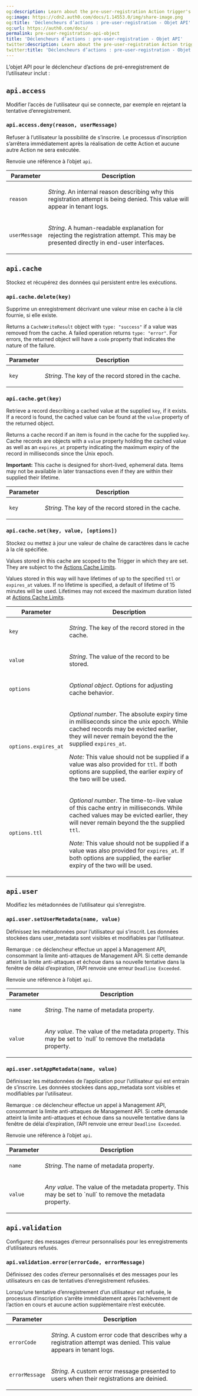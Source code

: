 ```yaml
---
og:description: Learn about the pre-user-registration Action trigger's API object.
og:image: https://cdn2.auth0.com/docs/1.14553.0/img/share-image.png
og:title: 'Déclencheurs d’actions : pre-user-registration - Objet API'
og:url: https://auth0.com/docs/
permalink: pre-user-registration-api-object
title: 'Déclencheurs d’actions : pre-user-registration - Objet API'
twitter:description: Learn about the pre-user-registration Action trigger's API object.
twitter:title: 'Déclencheurs d’actions : pre-user-registration - Objet API'
---
```


L’objet API pour le déclencheur d’actions de pré-enregistrement de l’utilisateur inclut :

## `api.access`

Modifier l’accès de l’utilisateur qui se connecte, par exemple en rejetant la tentative d’enregistrement.

### `api.access.deny(reason, userMessage)`

Refuser à l’utilisateur la possibilité de s’inscrire. Le processus d’inscription s’arrêtera immédiatement après la réalisation de cette Action et aucune autre Action ne sera exécutée.

Renvoie une référence à l’objet `api`.

<table class="table">
<thead>
<tr>
<th>Parameter</th>
<th>Description</th>
</tr>
</thead>
<tbody>
<tr>
<td><code>reason</code></td>
<td>
<p>
<em>String</em>. An internal reason describing why this registration attempt is being denied. This value
   will appear in tenant logs.
          </p>
</td>
</tr>
<tr>
<td><code>userMessage</code></td>
<td>
<p>
<em>String</em>. A human-readable explanation for rejecting the registration attempt. This may be presented
   directly in end-user interfaces.
          </p>
</td>
</tr>
</tbody>
</table>

## `api.cache`

Stockez et récupérez des données qui persistent entre les exécutions.

### `api.cache.delete(key)`

Supprime un enregistrement décrivant une valeur mise en cache à la clé fournie, si elle existe.

Returns a `CacheWriteResult` object with  `type: "success"` if a value was removed from the cache. A failed operation returns `type: "error"`. For errors, the returned object will have a
`code` property that indicates the nature of the failure.

<table class="table">
<thead>
<tr>
<th>Parameter</th>
<th>Description</th>
</tr>
</thead>
<tbody>
<tr>
<td><code>key</code></td>
<td>
<p><em>String</em>. The key of the record stored in the cache.</p>
</td>
</tr>
</tbody>
</table>

### `api.cache.get(key)`

Retrieve a record describing a cached value at the supplied
`key`, if it exists. If a record is found, the cached value can
be found at the `value` property of the returned object.

Returns a cache record if an item is found in the cache for the supplied
`key`. Cache records are objects with a
`value` property holding the cached value as well as an
`expires_at` property indicating the maximum expiry of
the record in milliseconds since the Unix epoch.

**Important:**
This cache is designed for short-lived, ephemeral data. Items may not be
available in later transactions even if they are within their supplied their
lifetime.

<table class="table">
<thead>
<tr>
<th>Parameter</th>
<th>Description</th>
</tr>
</thead>
<tbody>
<tr>
<td><code>key</code></td>
<td>
<p><em>String</em>. The key of the record stored in the cache.</p>
</td>
</tr>
</tbody>
</table>

### `api.cache.set(key, value, [options])`

Stockez ou mettez à jour une valeur de chaîne de caractères dans le cache à la clé spécifiée.

Values stored in this cache are scoped to the Trigger in which they are set.
They are subject to the
[Actions Cache Limits](/docs/customize/actions/limitations).

Values stored in this way will have lifetimes of up to the specified
`ttl` or `expires_at` values. If no lifetime is
specified, a default of lifetime of 15 minutes will be used. Lifetimes may
not exceed the maximum duration listed at
[Actions Cache Limits](/docs/customize/actions/limitations).

<table class="table">
<thead>
<tr>
<th>Parameter</th>
<th>Description</th>
</tr>
</thead>
<tbody>
<tr>
<td><code>key</code></td>
<td>
<p><em>String</em>. The key of the record stored in the cache.</p>
</td>
</tr>
<tr>
<td><code>value</code></td>
<td>
<p><em>String</em>. The value of the record to be stored.</p>
</td>
</tr>
<tr>
<td><code>options</code></td>
<td>
<p><em>Optional object</em>. Options for adjusting cache behavior.</p>
</td>
</tr>
<tr>
<td><code>options.expires_at</code></td>
<td>
<p>
<em>Optional number</em>. The absolute expiry time in milliseconds
            since the unix epoch. While cached records may be evicted earlier,
            they will never remain beyond the the supplied
            <code>expires_at</code>.
          </p>
<p>
<em>Note:</em> This value should not be supplied if a value was also
            provided for <code>ttl</code>. If both options are supplied, the
            earlier expiry of the two will be used.
          </p>
</td>
</tr>
<tr>
<td><code>options.ttl</code></td>
<td>
<p>
<em>Optional number</em>. The time-to-live value of this cache entry
            in milliseconds. While cached values may be evicted earlier, they
            will never remain beyond the the supplied <code>ttl</code>.
          </p>
<p>
<em>Note:</em> This value should not be supplied if a value was also
            provided for <code>expires_at</code>. If both options are supplied,
            the earlier expiry of the two will be used.
          </p>
</td>
</tr>
</tbody>
</table>

## `api.user`

Modifiez les métadonnées de l’utilisateur qui s’enregistre.

### `api.user.setUserMetadata(name, value)`

Définissez les métadonnées pour l’utilisateur qui s’inscrit. Les données stockées dans user_metadata sont visibles et modifiables par l’utilisateur.

Remarque : ce déclencheur effectue un appel à Management API, consommant la limite anti-attaques de Management API. Si cette demande atteint la limite anti-attaques et échoue dans sa nouvelle tentative dans la fenêtre de délai d’expiration, l’API renvoie une erreur `Deadline Exceeded`.

Renvoie une référence à l’objet `api`.

<table class="table">
<thead>
<tr>
<th>Parameter</th>
<th>Description</th>
</tr>
</thead>
<tbody>
<tr>
<td><code>name</code></td>
<td>
<p>
<em>String</em>. The name of metadata property.
          </p>
</td>
</tr>
<tr>
<td><code>value</code></td>
<td>
<p><em>Any value</em>. The value of the metadata property. This may be set to `null` to remove the metadata property.</p>
</td>
</tr>
</tbody>
</table>

### `api.user.setAppMetadata(name, value)`

Définissez les métadonnées de l’application pour l’utilisateur qui est entrain de s’inscrire. Les données stockées dans app_metadata sont visibles et modifiables par l’utilisateur.

Remarque : ce déclencheur effectue un appel à Management API, consommant la limite anti-attaques de Management API. Si cette demande atteint la limite anti-attaques et échoue dans sa nouvelle tentative dans la fenêtre de délai d’expiration, l’API renvoie une erreur `Deadline Exceeded`.

Renvoie une référence à l’objet `api`.

<table class="table">
<thead>
<tr>
<th>Parameter</th>
<th>Description</th>
</tr>
</thead>
<tbody>
<tr>
<td><code>name</code></td>
<td>
<p>
<em>String</em>. The name of metadata property.
          </p>
</td>
</tr>
<tr>
<td><code>value</code></td>
<td>
<p><em>Any value</em>. The value of the metadata property. This may be set to `null` to remove the metadata property.</p>
</td>
</tr>
</tbody>
</table>

## `api.validation`

Configurez des messages d’erreur personnalisés pour les enregistrements d’utilisateurs refusés.

### `api.validation.error(errorCode, errorMessage)`

Définissez des codes d’erreur personnalisés et des messages pour les utilisateurs en cas de tentatives d’enregistrement refusées.

Lorsqu’une tentative d’enregistrement d’un utilisateur est refusée, le processus d’inscription s’arrête immédiatement après l’achèvement de l’action en cours et aucune action supplémentaire n’est exécutée.

<table class="table">
<thead>
<tr>
<th>Parameter</th>
<th>Description</th>
</tr>
</thead>
<tbody>
<tr>
<td><code>errorCode</code></td>
<td>
<p>
<em>String</em>. A custom error code that describes why a registration attempt was denied. This value appears in tenant logs. 
          </p>
</td>
</tr>
<tr>
<td><code>errorMessage</code></td>
<td>
<p><em>String</em>. A custom error message presented to users when their registrations are deinied.</p>
</td>
</tr>
</tbody>
</table>